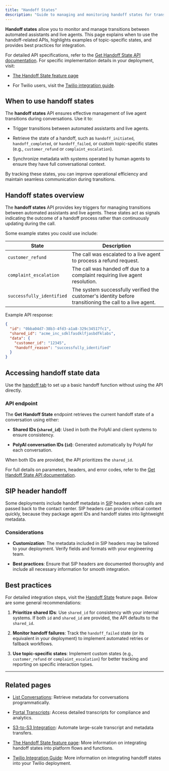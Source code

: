 ```yaml
---
title: "Handoff States"
description: "Guide to managing and monitoring handoff states for transitions between assistants and live agents."
---
```


**Handoff states** allow you to monitor and manage transitions between automated assistants and live agents. This page explains when to use the handoff-related APIs,
highlights examples of topic-specific states, and provides best practices for integration.

For detailed API specifications, refer to the [Get Handoff State API documentation](/api-reference/conversations/endpoint/get-handoff). For specific implementation details in your deployment, visit:

* [The Handoff State feature page](/knowledge-base/how-to-setup-action/handoff)

* For Twilio users, visit the [Twilio integration guide](/telephony/twilio-how-to-handoff#handoff-integration).

## When to use handoff states

The **handoff states** API ensures effective management of live agent transitions during conversations. Use it to:

* Trigger transitions between automated assistants and live agents.

* Retrieve the state of a handoff, such as `handoff_initiated`, `handoff_completed`, or `handoff_failed`, or custom topic-specific states (e.g., `customer_refund` or `complaint_escalation`).

* Synchronize metadata with systems operated by human agents to ensure they have full conversational context.

By tracking these states, you can improve operational efficiency and maintain seamless communication during transitions.

## Handoff states overview

The **handoff states** API provides key triggers for managing transitions between automated assistants and live agents. These states act as signals indicating the outcome of a handoff process rather than continuously updating during the call.

Some example states you could use include:

| State                     | Description                                                                                             |
| ------------------------- | ------------------------------------------------------------------------------------------------------- |
| `customer_refund`         | The call was escalated to a live agent to process a refund request.                                     |
| `complaint_escalation`    | The call was handed off due to a complaint requiring live agent resolution.                             |
| `successfully_identified` | The system successfully verified the customer's identity before transitioning the call to a live agent. |

Example API response:

```json
{
  "id": "0bba04d7-38b3-4fd3-a1a8-329c34517fc1",
  "shared_id": "acme_inc_sdklfasdklfjasbdfklabs",
  "data": {
    "customer_id": "12345",
    "handoff_reason": "successfully_identified"
  }
}
```

## Accessing handoff state data

Use the [handoff tab](/knowledge-base/how-to-setup-action/handoff) to set up a basic handoff function without using the API directly.

### API endpoint

The **Get Handoff State** endpoint retrieves the current handoff state of a conversation using either:

* **Shared IDs (`shared_id`)**: Used in both the PolyAI and client systems to ensure consistency.

* **PolyAI conversation IDs (`id`)**: Generated automatically by PolyAI for each conversation.

When both IDs are provided, the API prioritizes the `shared_id`.

For full details on parameters, headers, and error codes, refer to the [Get Handoff State API documentation](https://docs.poly.ai/api-reference/endpoint/get-handoff).

## SIP header handoff

Some deployments include handoff metadata in [SIP](https://en.wikipedia.org/wiki/Session_Initiation_Protocol) headers when calls are passed back to the contact center. SIP headers can provide critical context quickly, because they package agent IDs and handoff states into lightweight metadata.

### Considerations

* **Customization**: The metadata included in SIP headers may be tailored to your deployment. Verify fields and formats with your engineering team.

* **Best practices**: Ensure that SIP headers are documented thoroughly and include all necessary information for smooth integration.

## Best practices

For detailed integration steps, visit the [Handoff State](/knowledge-base/how-to-setup-action/handoff) feature page. Below are some general recommendations:

1. **Prioritize shared IDs**: Use `shared_id` for consistency with your internal systems. If both `id` and `shared_id` are provided, the API defaults to the `shared_id`.

2. **Monitor handoff failures**: Track the `handoff_failed` state (or its equivalent in your deployment) to implement automated retries or fallback workflows.

3. **Use topic-specific states**: Implement custom states (e.g., `customer_refund` or `complaint_escalation`) for better tracking and reporting on specific interaction types.

***

## Related pages

* [List Conversations](list-conversations): Retrieve metadata for conversations programmatically.

* [Portal Transcripts](platform-transcripts): Access detailed transcripts for compliance and analytics.

* [S3-to-S3 Integration](s3-to-s3): Automate large-scale transcript and metadata transfers.

* [The Handoff State feature page](/knowledge-base/how-to-setup-action/handoff): More information on integrating handoff states into platform flows and functions.

* [Twilio Integration Guide](/telephony/twilio-how-to-handoff#handoff-integration): More information on integrating handoff states into your Twilio deployment.